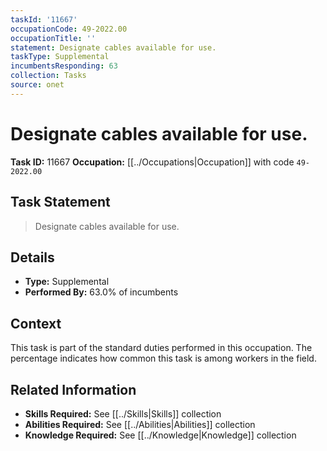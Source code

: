 ```yaml
---
taskId: '11667'
occupationCode: 49-2022.00
occupationTitle: ''
statement: Designate cables available for use.
taskType: Supplemental
incumbentsResponding: 63
collection: Tasks
source: onet
---
```

# Designate cables available for use.

**Task ID:** 11667
**Occupation:** [[../Occupations|Occupation]] with code `49-2022.00`

## Task Statement

> Designate cables available for use.

## Details

- **Type:** Supplemental
- **Performed By:** 63.0% of incumbents

## Context

This task is part of the standard duties performed in this occupation. The percentage indicates how common this task is among workers in the field.

## Related Information

- **Skills Required:** See [[../Skills|Skills]] collection
- **Abilities Required:** See [[../Abilities|Abilities]] collection
- **Knowledge Required:** See [[../Knowledge|Knowledge]] collection
